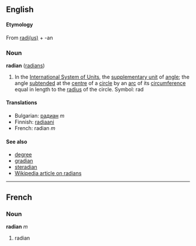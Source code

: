 ==English==
====Etymology====
From [[radius|radi(us)]] + -an

===Noun===
'''radian''' ([[radians]])

#In the [[International System of Units]], the [[supplementary unit]] of [[angle]]; the angle [[subtend]]ed at the [[centre]] of a [[circle]] by an [[arc]] of its [[circumference]] equal in length to the [[radius]] of the circle.  Symbol: rad

====Translations====
*Bulgarian: [[радиан]] ''m''
*Finnish: [[radiaani]]
*French: radian ''m''

====See also====
*[[degree]]
*[[gradian]]
*[[steradian]]
*[[en:radian|Wikipedia article on radians]]

----

==French==
===Noun===
'''radian''' ''m''

#radian